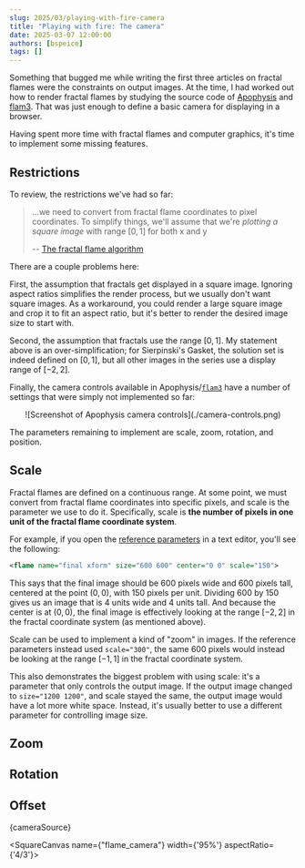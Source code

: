 ```yaml
---
slug: 2025/03/playing-with-fire-camera
title: "Playing with fire: The camera"
date: 2025-03-07 12:00:00
authors: [bspeice]
tags: []
---
```


Something that bugged me while writing the first three articles on fractal flames were the constraints on
output images. At the time, I had worked out how to render fractal flames by studying
the source code of [Apophysis](https://sourceforge.net/projects/apophysis/)
and [flam3](https://github.com/scottdraves/flam3). That was just enough to define a basic camera for displaying
in a browser.

Having spent more time with fractal flames and computer graphics, it's time to implement
some missing features.

<!-- truncate -->

## Restrictions

To review, the restrictions we've had so far:

> ...we need to convert from fractal flame coordinates to pixel coordinates.
> To simplify things, we'll assume that we're _plotting a square image_ with range $[0,1]$ for both x and y
>
> -- [The fractal flame algorithm](/2024/11/playing-with-fire)

There are a couple problems here:

First, the assumption that fractals get displayed in a square image. Ignoring aspect ratios simplifies
the render process, but we usually don't want square images. As a workaround, you could render
a large square image and crop it to fit an aspect ratio, but it's better to render the desired
image size to start with.

Second, the assumption that fractals use the range $[0, 1]$. My statement above is an over-simplification;
for Sierpinski's Gasket, the solution set is indeed defined on $[0, 1]$, but all other images in the series
use a display range of $[-2, 2]$.

Finally, the camera controls available in Apophysis/[`flam3`](https://github.com/scottdraves/flam3/wiki/XML-File-Format)
have a number of settings that were simply not implemented so far:

<center>![Screenshot of Apophysis camera controls](./camera-controls.png)</center>

The parameters remaining to implement are scale, zoom, rotation, and position.

## Scale

Fractal flames are defined on a continuous range. At some point, we must convert from fractal flame coordinates
into specific pixels, and scale is the parameter we use to do it. Specifically, scale is **the number of pixels
in one unit of the fractal flame coordinate system**.

For example, if you open the [reference parameters](../params.flame) in a text editor, you'll see the following:

```xml
<flame name="final xform" size="600 600" center="0 0" scale="150">
```

This says that the final image should be 600 pixels wide and 600 pixels tall, centered at the point $(0, 0)$,
with 150 pixels per unit. Dividing 600 by 150 gives us an image that is 4 units wide and 4 units tall.
And because the center is at $(0, 0)$, the final image is effectively looking at the range $[-2, 2]$ in the
fractal coordinate system (as mentioned above).

Scale can be used to implement a kind of "zoom" in images. If the reference parameters instead used `scale="300"`,
the same 600 pixels would instead be looking at the range $[-1, 1]$ in the fractal coordinate system.

This also demonstrates the biggest problem with using scale: it's a parameter that only controls the output image.
If the output image changed to `size="1200 1200"`, and scale stayed the same, the output image would have
a lot more white space. Instead, it's usually better to use a different parameter for controlling image size.

## Zoom


## Rotation

## Offset





<CodeBlock language="typescript">{cameraSource}</CodeBlock>


<SquareCanvas name={"flame_camera"} width={'95%'} aspectRatio={'4/3'}><FlameCamera /></SquareCanvas>
